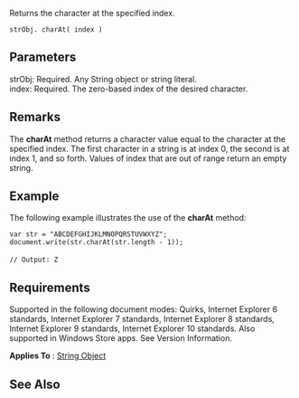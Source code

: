 Returns the character at the specified index.

 strObj. charAt( index )

==Parameters==
; strObj: Required. Any String object or string literal.
; index: Required. The zero-based index of the desired character.

==Remarks==
The '''charAt''' method returns a character value equal to the character at the specified index. The first character in a string is at index 0, the second is at index 1, and so forth. Values of index that are out of range return an empty string.


==Example==
The following example illustrates the use of the '''charAt''' method:

 var str = "ABCDEFGHIJKLMNOPQRSTUVWXYZ";
 document.write(str.charAt(str.length - 1));
 
 // Output: Z

==Requirements==
Supported in the following document modes: Quirks, Internet Explorer 6 standards, Internet Explorer 7 standards, Internet Explorer 8 standards, Internet Explorer 9 standards, Internet Explorer 10 standards. Also supported in Windows Store apps. See Version Information.

'''Applies To''' : [[String|String Object]]


==See Also==

              

